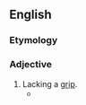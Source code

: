 ==English==

===Etymology===
{{suffix|en|grip|less}}

===Adjective===
{{en-adj|-}}

# Lacking a [[grip]].
#* {{quote-text|lang=en|year=2014|author=Mike Westveer|title=Growing Up Gateway|page=105|passage=Nothing beats outside basketball with a '''gripless''' rubber ball, a chain net, and a bent rim.}}